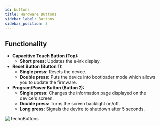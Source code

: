 ```yaml
---
id: buttons
title: Hardware Buttons
sidebar_label: Buttons
sidebar_position: 3
---
```


## Functionality

- **Capacitive Touch Button (Top):**
  - **Short press:** Updates the e-ink display.
- **Reset Button (Button 1):**
  - **Single press:** Resets the device.
  - **Double press:** Puts the device into bootloader mode which allows you to update the firmware.
- **Program/Power Button (Button 2):**
  - **Single press:** Changes the information page displayed on the device's screen.
  - **Double press:** Turns the screen backlight on/off.
  - **Long press:** Signals the device to shutdown after 5 seconds.

![TechoButtons](/img/hardware/t-echo-lilygo.jpg)
